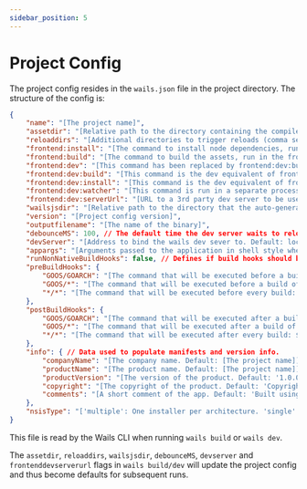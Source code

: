 ```yaml
---
sidebar_position: 5
---
```


# Project Config

The project config resides in the `wails.json` file in the project directory. The structure of the config is:

```json
{
    "name": "[The project name]",
    "assetdir": "[Relative path to the directory containing the compiled assets, this is normally inferred and could be left empty]",
    "reloaddirs": "[Additional directories to trigger reloads (comma separated), this is only used for some advanced asset configurations]",
    "frontend:install": "[The command to install node dependencies, run in the frontend directory - often `npm install`]",
    "frontend:build": "[The command to build the assets, run in the frontend directory - often `npm run build`]",
    "frontend:dev": "[This command has been replaced by frontend:dev:build. If frontend:dev:build is not specified will falls back to this command. If this command is also not specified will falls back to frontend:build]",
    "frontend:dev:build": "[This command is the dev equivalent of frontend:build. If not specified falls back to frontend:dev]",
    "frontend:dev:install": "[This command is the dev equivalent of frontend:install. If not specified falls back to frontend:install]",
    "frontend:dev:watcher": "[This command is run in a separate process on `wails dev`. Useful for 3rd party watchers or starting 3d party dev servers]",
    "frontend:dev:serverUrl": "[URL to a 3rd party dev server to be used to serve assets, EG Vite. If this is set to 'auto' then the devServerUrl will be inferred from the Vite output]",
    "wailsjsdir": "[Relative path to the directory that the auto-generated JS modules will be created]",
    "version": "[Project config version]",
    "outputfilename": "[The name of the binary]",
    "debounceMS": 100, // The default time the dev server waits to reload when it detects a change in assets
    "devServer": "[Address to bind the wails dev sever to. Default: localhost:34115]",
    "appargs": "[Arguments passed to the application in shell style when in dev mode]",
    "runNonNativeBuildHooks": false, // Defines if build hooks should be run though they are defined for an OS other than the host OS.
    "preBuildHooks": {
        "GOOS/GOARCH": "[The command that will be executed before a build of the specified GOOS/GOARCH: ${platform} is replaced with the "GOOS/GOARCH". The "GOOS/GOARCH" hook is executed before the "GOOS/*" and "*/*" hook.]",
        "GOOS/*": "[The command that will be executed before a build of the specified GOOS: ${platform} is replaced with the "GOOS/GOARCH". The "GOOS/*" hook is executed before the "*/*" hook.]",
        "*/*": "[The command that will be executed before every build: ${platform} is replaced with the "GOOS/GOARCH".]"
    },
    "postBuildHooks": {
        "GOOS/GOARCH": "[The command that will be executed after a build of the specified GOOS/GOARCH: ${platform} is replaced with the "GOOS/GOARCH" and ${bin} with the path to the compiled binary. The "GOOS/GOARCH" hook is executed before the "GOOS/*" and "*/*" hook.]",
        "GOOS/*": "[The command that will be executed after a build of the specified GOOS: ${platform} is replaced with the "GOOS/GOARCH" and ${bin} with the path to the compiled binary. The "GOOS/*" hook is executed before the "*/*" hook.]",
        "*/*": "[The command that will be executed after every build: ${platform} is replaced with the "GOOS/GOARCH" and ${bin} with the path to the compiled binary.]"
    },
    "info": { // Data used to populate manifests and version info.
        "companyName": "[The company name. Default: [The project name]]",
        "productName": "[The product name. Default: [The project name]]",
        "productVersion": "[The version of the product. Default: '1.0.0']",
        "copyright": "[The copyright of the product. Default: 'Copyright.........']",
        "comments": "[A short comment of the app. Default: 'Built using Wails (https://wails.app)']"
    },
    "nsisType": "['multiple': One installer per architecture. 'single': Single universal installer for all architectures being built. Default: 'multiple']"
}
```

This file is read by the Wails CLI when running `wails build` or `wails dev`.

The `assetdir`, `reloaddirs`, `wailsjsdir`, `debounceMS`, `devserver` and `frontenddevserverurl` flags in `wails build/dev` will update the project config and thus become defaults for subsequent runs.
